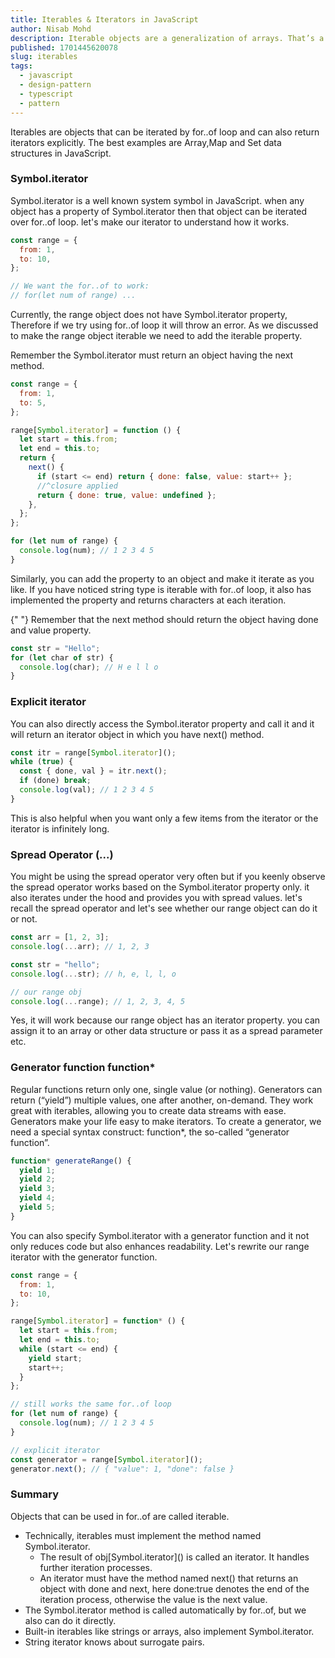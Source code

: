 ```yaml
---
title: Iterables & Iterators in JavaScript
author: Nisab Mohd
description: Iterable objects are a generalization of arrays. That’s a concept that allows us to make any object useable in a for..of loop.
published: 1701445620078
slug: iterables
tags:
  - javascript
  - design-pattern
  - typescript
  - pattern
---
```


Iterables are objects that can be iterated by <Snippet>for..of</Snippet> loop and can also return iterators explicitly.
The best examples are <Snippet>Array</Snippet>,<Snippet>Map</Snippet> and <Snippet>Set</Snippet> data structures in JavaScript.

### Symbol.iterator

<Snippet>Symbol.iterator</Snippet> is a well known system symbol in JavaScript. when
any object has a property of <Snippet>Symbol.iterator</Snippet> then that object
can be iterated over <Snippet>for..of</Snippet> loop. let's make our iterator to
understand how it works.

```js showLineNumbers
const range = {
  from: 1,
  to: 10,
};

// We want the for..of to work:
// for(let num of range) ...
```

Currently, the range object does not have <Snippet>Symbol.iterator</Snippet> property, Therefore if we try using <Snippet>for..of</Snippet> loop it will throw an error. As we discussed to make the range object iterable we need to add the iterable property.

<Note>
  Remember the <Snippet>Symbol.iterator</Snippet> must return an object having
  the next method.
</Note>

```js showLineNumbers {6-16}
const range = {
  from: 1,
  to: 5,
};

range[Symbol.iterator] = function () {
  let start = this.from;
  let end = this.to;
  return {
    next() {
      if (start <= end) return { done: false, value: start++ };
      //^closure applied
      return { done: true, value: undefined };
    },
  };
};

for (let num of range) {
  console.log(num); // 1 2 3 4 5
}
```

Similarly, you can add the property to an object and make it iterate as you like. If you have noticed <Snippet>string</Snippet> type is iterable with <Snippet>for..of</Snippet> loop, it also has implemented the property and returns characters at each iteration.

<Note>
  {" "}
  Remember that the next method should return the object having
  <Snippet>done</Snippet> and <Snippet>value</Snippet> property.
</Note>

```js showLineNumbers {2}
const str = "Hello";
for (let char of str) {
  console.log(char); // H e l l o
}
```

### Explicit iterator

You can also directly access the <Snippet>Symbol.iterator</Snippet> property and call it and it will return an iterator object in which you have <Snippet>next()</Snippet> method.

```js showLineNumbers {1}
const itr = range[Symbol.iterator]();
while (true) {
  const { done, val } = itr.next();
  if (done) break;
  console.log(val); // 1 2 3 4 5
}
```

This is also helpful when you want only a few items from the iterator or the iterator is infinitely long.

### Spread Operator <Snippet>(...)</Snippet>

You might be using the spread operator very often but if you keenly observe the spread operator works based on the <Snippet>Symbol.iterator</Snippet> property only. it also iterates under the hood and provides you with spread values. let's recall the spread operator and let's see whether our <Snippet>range</Snippet> object can do it or not.

```js showLineNumbers
const arr = [1, 2, 3];
console.log(...arr); // 1, 2, 3

const str = "hello";
console.log(...str); // h, e, l, l, o

// our range obj
console.log(...range); // 1, 2, 3, 4, 5
```

Yes, it will work because our range object has an iterator property. you can assign it to an array or other data structure or pass it as a spread parameter etc.

### Generator function <Snippet>function\*</Snippet>

Regular functions return only one, single value (or nothing). Generators can return <Snippet>(“yield”)</Snippet> multiple values, one after another, on-demand. They work great with iterables, allowing you to create data streams with ease.
Generators make your life easy to make iterators. To create a generator, we need a special syntax construct: <Snippet>function\*</Snippet>, the so-called “generator function”.

```js showLineNumbers {1}
function* generateRange() {
  yield 1;
  yield 2;
  yield 3;
  yield 4;
  yield 5;
}
```

You can also specify <Snippet>Symbol.iterator</Snippet> with a generator function and it not only reduces code but also enhances readability.
Let's rewrite our range iterator with the generator function.

```js showLineNumbers {6-13}
const range = {
  from: 1,
  to: 10,
};

range[Symbol.iterator] = function* () {
  let start = this.from;
  let end = this.to;
  while (start <= end) {
    yield start;
    start++;
  }
};

// still works the same for..of loop
for (let num of range) {
  console.log(num); // 1 2 3 4 5
}

// explicit iterator
const generator = range[Symbol.iterator]();
generator.next(); // { "value": 1, "done": false }
```

### Summary

Objects that can be used in for..of are called iterable.

- Technically, iterables must implement the method named Symbol.iterator.
  - The result of <Snippet>obj[Symbol.iterator]\()</Snippet> is called an iterator. It handles further iteration processes.
  - An iterator must have the method named <Snippet>next()</Snippet> that returns an object with done and next, here done:true denotes the end of the iteration process, otherwise the value is the next value.
- The Symbol.iterator method is called automatically by for..of, but we also can do it directly.
- Built-in iterables like strings or arrays, also implement Symbol.iterator.
- String iterator knows about surrogate pairs.
